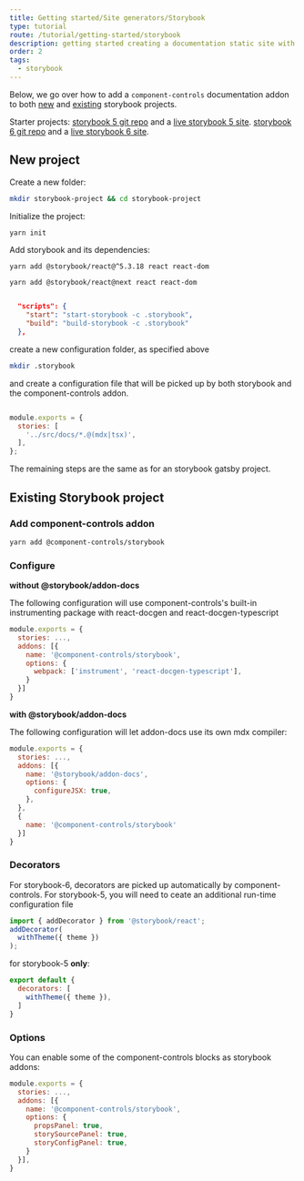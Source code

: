 ```yaml
---
title: Getting started/Site generators/Storybook
type: tutorial
route: /tutorial/getting-started/storybook
description: getting started creating a documentation static site with storybook and component-controls
order: 2
tags:
  - storybook
---
```


Below, we go over how to add a `component-controls` documentation addon to both [new](#new-project) and [existing](#existing-storybook-project) storybook projects.

Starter projects:
[storybook 5 git repo](https://github.com/atanasster/storybook-5-controls-starter) and a [live storybook 5 site](https://storybook-5-controls-starter.netlify.app/).
[storybook 6 git repo](https://github.com/atanasster/storybook-6-controls-starter) and a [live storybook 6 site](https://storybook-5-controls-starter.netlify.app/).

## New project 

Create a new folder:

```sh
mkdir storybook-project && cd storybook-project
```

Initialize the project:

```sh
yarn init
```

Add storybook and its dependencies:

```sh:title=storybok-5
yarn add @storybook/react@^5.3.18 react react-dom
```

```sh:title=storybok-6
yarn add @storybook/react@next react react-dom
```

```json:title=package.json

  "scripts": {
    "start": "start-storybook -c .storybook",
    "build": "build-storybook -c .storybook"
  },

```

create a new configuration folder, as specified above

```sh
mkdir .storybook
```

and create a configuration file that will be picked up by both storybook and the component-controls addon.

```json:title=.storybook/main.js

module.exports = {
  stories: [
    '../src/docs/*.@(mdx|tsx)',
  ],
};

```

The remaining steps are the same as for an storybook gatsby project.

## Existing Storybook project

### Add component-controls addon

```sh
yarn add @component-controls/storybook
```


### Configure

**without @storybook/addon-docs**

The following configuration will use component-controls's built-in instrumenting package with react-docgen and react-docgen-typescript

```js:title=.storybook/main.js
module.exports = {
  stories: ...,
  addons: [{
    name: '@component-controls/storybook',
    options: {
      webpack: ['instrument', 'react-docgen-typescript'],
    }
  }]
}
```

**with @storybook/addon-docs**

The following configuration will let addon-docs use its own mdx compiler:

```js:title=.storybook/main.js
module.exports = {
  stories: ...,
  addons: [{
    name: '@storybook/addon-docs',
    options: {
      configureJSX: true,
    },
  },
  {
    name: '@component-controls/storybook'
  }]
}
```

### Decorators

For storybook-6, decorators are picked up automatically by component-controls. For storybook-5, you will need to ceate an additional run-time configuration file

```js:title=.storybook/preview.js
import { addDecorator } from '@storybook/react';
addDecorator(
  withTheme({ theme })
);

```

for storybook-5 **only**:

```js:title=.storybook/runtime.js
export default {
  decorators: [
    withTheme({ theme }),
  ]
}
```


### Options

You can enable some of the component-controls blocks as storybook addons:

```js:title=.storybook/main.js
module.exports = {
  stories: ...,
  addons: [{
    name: '@component-controls/storybook',
    options: {
      propsPanel: true,
      storySourcePanel: true,
      storyConfigPanel: true,
    }
  }],
}  
```
